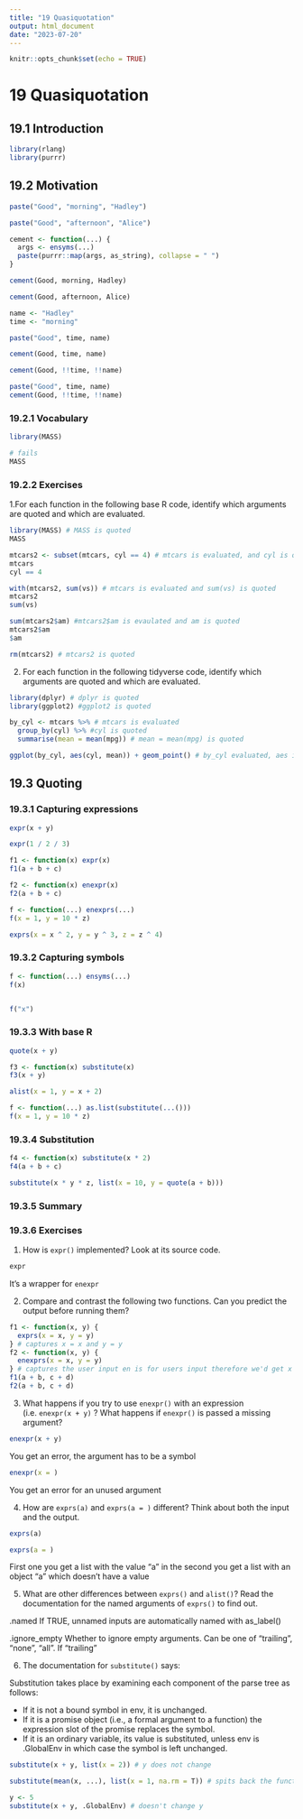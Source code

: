```yaml
---
title: "19 Quasiquotation"
output: html_document
date: "2023-07-20"
---
```


```r
knitr::opts_chunk$set(echo = TRUE)
```

# 19 Quasiquotation
## 19.1 Introduction

```r
library(rlang)
library(purrr)
```

## 19.2 Motivation
```r
paste("Good", "morning", "Hadley")

paste("Good", "afternoon", "Alice")
```

```r
cement <- function(...) {
  args <- ensyms(...)
  paste(purrr::map(args, as_string), collapse = " ")
}

cement(Good, morning, Hadley)

cement(Good, afternoon, Alice)
```

```r
name <- "Hadley"
time <- "morning"

paste("Good", time, name)
```

```r
cement(Good, time, name)
```

```r
cement(Good, !!time, !!name)
```

```r
paste("Good", time, name)
cement(Good, !!time, !!name)
```

### 19.2.1 Vocabulary

```r
library(MASS)

# fails
MASS
```
### 19.2.2 Exercises

1.For each function in the following base R code, identify which arguments are quoted and which are evaluated.

```r
library(MASS) # MASS is quoted
MASS

mtcars2 <- subset(mtcars, cyl == 4) # mtcars is evaluated, and cyl is quoted
mtcars
cyl == 4

with(mtcars2, sum(vs)) # mtcars is evaluated and sum(vs) is quoted
mtcars2
sum(vs)

sum(mtcars2$am) #mtcars2$am is evaulated and am is quoted
mtcars2$am
$am

rm(mtcars2) # mtcars2 is quoted
```

2. For each function in the following tidyverse code, identify which arguments are quoted and which are evaluated.

```r
library(dplyr) # dplyr is quoted
library(ggplot2) #ggplot2 is quoted

by_cyl <- mtcars %>% # mtcars is evaluated
  group_by(cyl) %>% #cyl is quoted
  summarise(mean = mean(mpg)) # mean = mean(mpg) is quoted

ggplot(by_cyl, aes(cyl, mean)) + geom_point() # by_cyl evaluated, aes is evaluated, cyl and mean are quoted
```

## 19.3 Quoting
### 19.3.1 Capturing expressions

```r
expr(x + y)

expr(1 / 2 / 3)
```

```r
f1 <- function(x) expr(x)
f1(a + b + c)
```

```r
f2 <- function(x) enexpr(x)
f2(a + b + c)
```

```r
f <- function(...) enexprs(...)
f(x = 1, y = 10 * z)
```

```r
exprs(x = x ^ 2, y = y ^ 3, z = z ^ 4)
```
### 19.3.2 Capturing symbols
```r
f <- function(...) ensyms(...)
f(x)


f("x")
```

### 19.3.3 With base R

```r
quote(x + y)
```

```r
f3 <- function(x) substitute(x)
f3(x + y)
```

```r
alist(x = 1, y = x + 2)
```

```r
f <- function(...) as.list(substitute(...()))
f(x = 1, y = 10 * z)
```

### 19.3.4 Substitution
```r
f4 <- function(x) substitute(x * 2)
f4(a + b + c)
```

```r
substitute(x * y * z, list(x = 10, y = quote(a + b)))
```

### 19.3.5 Summary
### 19.3.6 Exercises

1. How is `expr()` implemented? Look at its source code.
```r
expr
```
It's a wrapper for `enexpr`

2. Compare and contrast the following two functions. Can you predict the output before running them?

```r
f1 <- function(x, y) {
  exprs(x = x, y = y)
} # captures x = x and y = y
f2 <- function(x, y) {
  enexprs(x = x, y = y)
} # captures the user input en is for users input therefore we'd get x = a + b and y = c + d
f1(a + b, c + d)
f2(a + b, c + d)
```

3. What happens if you try to use `enexpr()` with an expression (i.e.  `enexpr(x + y)` ? What happens if `enexpr()` is passed a missing argument?

```r
enexpr(x + y)
```
You get an error, the argument has to be a symbol

```r
enexpr(x = )
```
You get an error for an unused argument

4. How are `exprs(a)` and `exprs(a = )` different? Think about both the input and the output.

```r
exprs(a)

exprs(a = )
```
First one you get a list with the value "a" in the second you get a list with an object "a" which doesn't have a value

5. What are other differences between `exprs()` and `alist()`? Read the documentation for the named arguments of `exprs()` to find out.

.named 	If TRUE, unnamed inputs are automatically named with as_label()  

.ignore_empty Whether to ignore empty arguments. Can be one of "trailing", "none", "all". If "trailing"

6. The documentation for `substitute()` says:

Substitution takes place by examining each component of the parse tree as follows:

* If it is not a bound symbol in env, it is unchanged.
* If it is a promise object (i.e., a formal argument to a function) the expression slot of the promise replaces the symbol.
* If it is an ordinary variable, its value is substituted, unless env is .GlobalEnv in which case the symbol is left unchanged.

```r
substitute(x + y, list(x = 2)) # y does not change

substitute(mean(x, ...), list(x = 1, na.rm = T)) # spits back the function with the symbols replaced

y <- 5
substitute(x + y, .GlobalEnv) # doesn't change y
```

